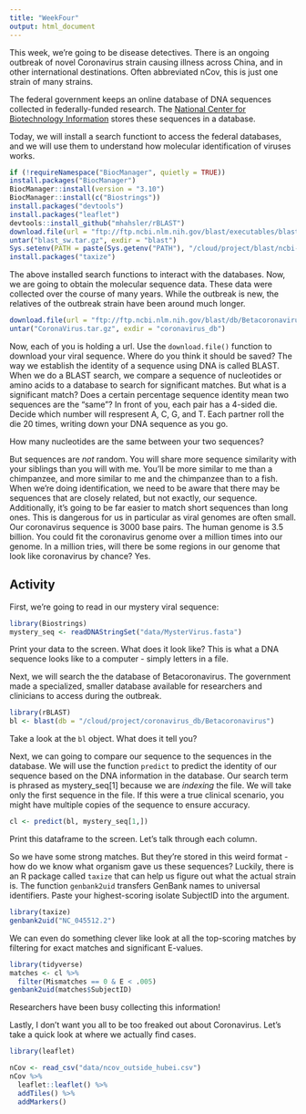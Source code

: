```yaml
---
title: "WeekFour"
output: html_document
---
```


This week, we're going to be disease detectives. There is an ongoing outbreak of novel Coronavirus strain causing illness across China, and in other international destinations. Often abbreviated nCov, this is just one strain of many strains.

The federal government keeps an online database of DNA sequences collected in federally-funded research. The [National Center for Biotechnology Information](https://www.ncbi.nlm.nih.gov/) stores these sequences in a database.

Today, we will install a search functiont to access the federal databases, and we will use them to understand how molecular identification of viruses works. 

```r
if (!requireNamespace("BiocManager", quietly = TRUE))
install.packages("BiocManager")
BiocManager::install(version = "3.10")
BiocManager::install(c("Biostrings"))
install.packages("devtools")
install.packages("leaflet")
devtools::install_github("mhahsler/rBLAST")
download.file(url = "ftp://ftp.ncbi.nlm.nih.gov/blast/executables/blast+/2.10.0/ncbi-blast-2.10.0+-x64-linux.tar.gz", destfile = "blast_sw.tar.gz", mode = 'wb')
untar("blast_sw.tar.gz", exdir = "blast")
Sys.setenv(PATH = paste(Sys.getenv("PATH"), "/cloud/project/blast/ncbi-blast-2.10.0+/bin/", sep= .Platform$path.sep))
install.packages("taxize")

```

The above installed search functions to interact with the databases. Now, we are going to obtain the molecular sequence data. These data were collected over the course of many years. While the outbreak is new, the relatives of the outbreak strain have been around much longer.

```r
download.file(url = "ftp://ftp.ncbi.nlm.nih.gov/blast/db/Betacoronavirus.tar.gz", destfile = "CoronaVirus.tar.gz", mode = 'wb')
untar("CoronaVirus.tar.gz", exdir = "coronavirus_db")

```


Now, each of you is holding a url. Use the `download.file()` function to download your viral sequence. Where do you think it should be saved? 
The way we establish the identity of a sequence using DNA is called BLAST. When we do a BLAST search, we compare a sequence of nucleotides or amino acids to a database to search for significant matches. But what is a significant match? Does a certain percentage sequence identity mean two sequences are the "same"? In front of you, each pair has a 4-sided die. Decide which number will respresent A, C, G, and T. Each partner roll the die 20 times, writing down your DNA sequence as you go. 

How many nucleotides are the same between your two sequences? 

But sequences are _not_ random. You will share more sequence similarity with your siblings than you will with me. You'll be more similar to me than a chimpanzee, and more similar to me and the chimpanzee than to a fish. When we're doing identification, we need to be aware that there may be sequences that are closely related, but not exactly, our sequence. Additionally, it's going to be far easier to match short sequences than long ones. This is dangerous for us in particular as viral genomes are often small. Our coronavirus sequence is 3000 base pairs. The human genome is 3.5 billion. You could fit the coronavirus genome over a million times into our genome. In a million tries, will there be some regions in our genome that look like coronavirus by chance? Yes.

## Activity

First, we're going to read in our mystery viral sequence:


```r
library(Biostrings)
mystery_seq <- readDNAStringSet("data/MysterVirus.fasta")
```

Print your data to the screen. What does it look like? This is what a DNA sequence looks like to a computer - simply letters in a file.

Next, we will search the the database of Betacoronavirus. The government made a specialized, smaller database available for researchers and clinicians to access during the outbreak.

```r
library(rBLAST)
bl <- blast(db = "/cloud/project/coronavirus_db/Betacoronavirus")
```

Take a look at the `bl` object. What does it tell you? 


Next, we can going to compare our sequence to the sequences in the database. We will use the function `predict` to predict the identity of our sequence based on the DNA information in the database. Our search term is phrased as mystery_seq[1] because we are *indexing* the file. We will take only the first sequence in the file. If this were a true clinical scenario, you might have multiple copies of the sequence to ensure accuracy.

```r
cl <- predict(bl, mystery_seq[1,])
```

Print this dataframe to the screen. Let's talk through each column.

So we have some strong matches. But they're stored in this weird format - how do we know what organism gave us these sequences? Luckily, there is an R package called `taxize` that can help us figure out what the actual strain is. The function `genbank2uid` transfers GenBank names to universal identifiers. Paste your highest-scoring isolate SubjectID into the argument.


```r
library(taxize)
genbank2uid("NC_045512.2")
```

We can even do something clever like look at all the top-scoring matches by filtering for exact matches and significant E-values.

```r
library(tidyverse)
matches <- cl %>% 
  filter(Mismatches == 0 & E < .005)
genbank2uid(matches$SubjectID)
```

Researchers have been busy collecting this information!

Lastly, I don't want you all to be too freaked out about Coronavirus. Let's take a quick look at where we actually find cases.

```r
library(leaflet)

nCov <- read_csv("data/ncov_outside_hubei.csv")
nCov %>% 
  leaflet::leaflet() %>% 
  addTiles() %>% 
  addMarkers()
```
